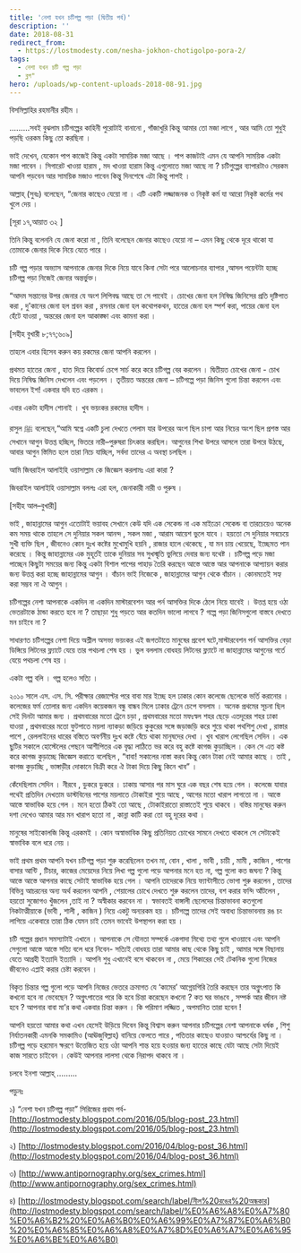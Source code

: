 ```yaml
---
title: 'নেশা যখন চটিগল্প পড়া (দ্বিতীয় পর্ব)'
description: ''
date: 2018-08-31
redirect_from:
  - https://lostmodesty.com/nesha-jokhon-chotigolpo-pora-2/
tags:
  - নেশা যখন চটি গল্প পড়া
  - ব্লগ"
hero: /uploads/wp-content-uploads-2018-08-91.jpg
---
```


বিসমিল্লাহির রহমানীর রহীম ।

.........সবই বুঝলাম চটিগল্পের কাহিনী পুরোটাই বানানো , গাঁজাখুরি কিন্তু আমার তো মজা লাগে , আর আমি তো শুধুই পড়ছি ওরকম কিছু তো করছিনা ।

ভাই দেখেন, যেকোন পাপ কাজেই কিন্তু একটা সাময়িক মজা আছে । পাপ কাজটাই এমন যে আপনি সাময়িক একটা মজা পাবেন । সিগারেট খাওয়া হারাম , মদ খাওয়া হারাম কিন্তু এগুলোতে মজা আছে না ? চটিগুল্পের ব্যাপারটাও সেরকম আপনি পড়বেন আর সাময়িক মজাও পাবেন কিন্তু দিনশেষে এটা কিন্তু পাপই ।

আল্লাহ্‌ (সুবঃ) বলেছেন, “জেনার কাছেও যেয়ো না । এটি একটি লজ্জাজনক ও নিকৃষ্ট কর্ম যা আরো নিকৃষ্ট কর্মের পথ খুলে দেয় ।

\[সূরা ১৭,আয়াত ৩২ ]

তিনি কিন্তু বলেননি যে জেনা করো না , তিনি বলেছেন জেনার কাছেও যেয়ো না – এমন কিছু থেকে দূরে থাকো যা তোমাকে জেনার দিকে নিয়ে যেতে পারে ।

চটি গল্প পড়ার অভ্যাস আপনাকে জেনার দিকে নিয়ে যাবে কিনা সেটা পরে আলোচনার ব্যাপার ,আসল পয়েন্টটা হচ্ছে চটিগল্প পড়া নিজেই জেনার অন্তর্ভুক্ত।

“আদম সন্তানের উপর জেনার যে অংশ লিপিবদ্ধ আছে তা সে পাবেই । চোখের জেনা হল নিষিদ্ধ জিনিসের প্রতি দৃষ্টিপাত করা , দু’কানের জেনা হল শ্রবন করা , রসনার জেনা হল কথোপকথন, হাতের জেনা হল স্পর্শ করা, পায়ের জেনা হল হেঁটে যাওয়া , অন্তরের জেনা হল আকাঙ্ক্ষা এবং কামনা করা ।

\[সহীহ বুখারী ৮;৭৭;৬০৯]

তাহলে এবার হিসেব করুন কয় রকমের জেনা আপনি করলেন ।

প্রথমত হাতের জেনা , হাত দিয়ে কিবোর্ড চেপে সার্চ করে করে চটিগল্প বের করলেন । দ্বিতীয়ত চোখের জেনা - চোখ দিয়ে নিষিদ্ধ জিনিস দেখলেন এবং পড়লেন । তৃতীয়ত অন্তরের জেনা – চটিগল্পে পড়া জিনিস গুলো চিন্তা করলেন এবং ভাবলেন ইশ! একবার যদি হত এরকম ।

এবার একটা হাদীস শোনাই । খুব ভয়ংকর রকমের হাদীস ।

রাসুল ﷺ বলেছেন,“আমি স্বপ্নে একটি চুলা দেখতে পেলাম যার উপরের অংশ ছিল চাপা আর নিচের অংশ ছিল প্রশস্ত আর সেখানে আগুন উত্তপ্ত হচ্ছিল, ভিতরে নারী–পুরুষরা চিৎকার করছিল। আগুনের শিখা উপরে আসলে তারা উপরে উঠছে, আবার আগুন স্তিমিত হলে তারা নিচে যাচ্ছিল, সর্বদা তাদের এ অবস্থা চলছিল ।

আমি জিবরাইল আলাইহি ওয়াসাল্লাম কে জিজ্ঞেস করলামঃ এরা কারা ?

জিবরাইল আলাইহি ওয়াসাল্লাম বললঃ এরা হল, জেনাকারী নারী ও পুরুষ ।

\[সহীহ আল–বুখারী]

ভাই , জাহান্নামের আগুন এতোটাই ভয়াবহ সেখানে কেউ যদি এক সেকেন্ড না এক মাইক্রো সেকেন্ড বা তারচেয়েও অনেক কম সময় থাকে তাহলে সে দুনিয়ার সকল আনন্দ , সকল মজা , আরাম আয়েশ ভুলে যাবে । হয়তো সে দুনিয়ার সবচেয়ে সুখী ব্যক্তি ছিল , জীবনেও কোন দুঃখ কষ্টের মুখোমুখি হয়নি , রাজার হালে থেকেছে , যা মন চায় খেয়েছে, ইচ্ছেমত পান করেছে । কিন্তু জাহান্নামের এক মুহূর্তই তাকে দুনিয়ার সব সুখস্মৃতি ভুলিয়ে দেবার জন্য যথেষ্ট । চটিগল্প পড়ে মজা পাচ্ছেন কিছুটা সময়ের জন্য কিন্তু একটা বিশাল পাপের পাহাড় তৈরি করছেন আস্তে আস্তে আর আপনাকে আপ্যায়ন করার জন্য উত্তপ্ত করা হচ্ছে জাহান্নামের আগুন । বাঁচান ভাই নিজেকে , জাহান্নামের আগুন থেকে বাঁচান । কোনমতেই সহ্য করা সম্ভব না ঐ আগুন ।

চটিগল্পের নেশা আপনাকে একদিন না একদিন মাস্টারবেশন আর পর্ন আসক্তির দিকে ঠেলে নিয়ে যাবেই । উত্তপ্ত হয়ে ওঠা ভেতরটাকে ঠান্ডা করতে হবে না ? তাছাড়া শুধু পড়তে আর কতদিন ভালো লাগবে ? গল্পে পড়া জিনিসগুলো বাস্তবে দেখতে মন চাইবে না ?

সাধারণত চটিগল্পের নেশা দিয়ে অশ্লীল অসভ্য ভয়ংকর এই জগতটাতে মানুষের প্রবেশ ঘটে,মাস্টারবেশন পর্ন আসক্তির বেড়া ডিঙ্গিয়ে লিটনের ফ্ল্যাটে যেয়ে তার পথচলা শেষ হয় । ভুল বললাম বোধহয় লিটনের ফ্ল্যাটে না জাহান্নামের আগুনের গর্তে যেয়ে পথচলা শেষ হয় ।

একটা গল্প বলি । গল্প হলেও সত্যি ।

২০১০ সালে এস. এস. সি. পরীক্ষার রেজাল্টের পরে বাবা মার ইচ্ছে হল ঢাকার কোন কলেজে ছেলেকে ভর্তি করানোর । কলেজের ফর্ম তোলার জন্য একদিন কয়েকজন বন্ধু বান্ধব মিলে ঢাকার ট্রেনে চেপে বসলাম । অনেক প্রথমের সূচনা ছিল সেই দিনটা আমার জন্য । প্রথমবারের মতো ট্রেনে চড়া , প্রথমবারের মতো মফঃস্বল শহর ছেড়ে এতদূরের শহর ঢাকা যাওয়া , প্রথমবারের মতো ফুটপাতে ময়লা ন্যাকড়া জড়িয়ে কুকুরের সঙ্গে জড়াজড়ি করে শুয়ে থাকা পথশিশু দেখা , রাস্তার পাশে , রেললাইনের ধারের বস্তিতে অবর্ণনীয় দুঃখ কষ্টে বেঁচে থাকা মানুষদের দেখা । খুব খারাপ লেগেছিল সেদিন । এক ছুটির সকালে হোস্টেলের পেছনে আশীপিতর এক বৃদ্ধা লাঠিতে ভর করে বহু কষ্টে কাগজ কুড়াচ্ছিল । কেন সে এত কষ্ট করে কাগজ কুড়াচ্ছে জিজ্ঞেস করাতে বলেছিল , “বাবা! সকালের নাস্তা করব কিন্তু কোন টাকা নেই আমার কাছে । তাই , কাগজ কুড়াচ্ছি , ভাঙ্গাড়ীর দোকানে বিক্রী করে ঐ টাকা দিয়ে কিছু কিনে খাব” ।

কেঁদেছিলাম সেদিন । নীরবে , ডুকরে ডুকরে । ঢাকায় আসার পর মাস ঘুরে এক বছর শেষ হয়ে গেল । কলেজে যাবার পথেই প্রতিদিন দেখতাম ডাস্টবিনের পাশের ময়লাতে টোকাইরা শুয়ে আছে , আগের মতো খারাপ লাগতো না । আস্তে আস্তে স্বাভাবিক হয়ে গেল । মনে হতো ঠিকই তো আছে , টোকাইরাতো রাস্তাতেই শুয়ে থাকবে । বস্তির মানুষের করুন দশা দেখেও আমার আর মন খারাপ হতো না , কান্না কাটি করা তো বহু দূরের কথা ।

মানুষের সাইকোলজি কিন্তু এরকমই । কোন অস্বাভাবিক কিছু প্রতিনিয়ত চোখের সামনে দেখতে থাকলে সে সেটাকেই স্বাভাবিক বলে ধরে নেয় ।

ভাই প্রথম প্রথম আপনি যখন চটিগল্প পড়া শুরু করেছিলেন তখন মা, বোন , খালা , ভাবী , চাচী , মামী , কাজিন , পাশের বাসার আন্টি , টিচার, কাজের মেয়েদের নিয়ে লিখা গল্প গুলো পড়ে আপনার মনে হত না, গল্প গুলো কত জঘন্য ? কিন্তু আস্তে আস্তে আপনার কাছে সেটাই স্বাভাবিক হয়ে গেল । আপনি তাদেরকে নিয়ে ফ্যান্টাসীতে ভোগা শুরু করলেন , তাদের বিভিন্ন আচরনের অন্য অর্থ করলেন আপনি , শেয়ালের চোখে দেখতে শুরু করলেন তাদের, বশ করার ফন্দি আঁটলেন , হয়তো সুজোগও খুঁজলেন ,তাই না ? অস্বীকার করবেন না । স্বভাবতই বাঙ্গালী ছেলেদের চিন্তাভাবনা কতগুলো নিকটাত্মীয়াকে (ভাবী , শালী , কাজিন ) নিয়ে একটু অন্যরকম হয় । চটিগল্পে তাদের সেই অবাধ্য চিন্তাভাবনায় রঙ চং লাগিয়ে একেবারে তারা ঠিক যেমন চাই তেমন ভাবেই উপস্থাপন করা হয় ।

চটি গল্পের প্রধান সমস্যাটাই এখানে । আপনাকে সে যৌনতা সম্পর্কে একগাদা মিথ্যে তথ্য গুলে খাওয়াবে এবং আপনি সেগুলো আস্তে আস্তে সত্যি বলে ধরে নিবেন- সত্যিই বোধহয় তারা আমার কাছ থেকে কিছু চাই , আমার সঙ্গে বিছানায় যেতে আগ্রহী ইত্যাদি ইত্যাদি । আপনি শুধু এখানেই বসে থাকবেন না , মেয়ে শিকারের সেই টেকনিক গুলো নিজের জীবনেও এপ্লাই করার চেষ্টা করবেন ।

বিকৃত চিন্তার গল্প গুলো পড়ে আপনি নিজের ভেতরে ক্রমাগত যে ‘কামের’ আগ্নেয়গিরি তৈরি করছেন তার অগ্নুৎপাত কি কখনো হবে না ভেবেছেন ? অগ্নুৎপাতের পরে কি হবে চিন্তা করেছেন কখনো ? কত ঘর ভাঙবে , সম্পর্ক আর জীবন নষ্ট হবে ? আপনার বাবা মা’র কথা একবার চিন্তা করুন । কি পরিমাণ লজ্জিত , অপমানিত তারা হবেন !

আপনি হয়তো আমার কথা এখন হেসেই উড়িয়ে দিবেন কিন্তু বিশ্বাস করুন আপনার চটিগল্পের নেশা আপনাকে ধর্ষক , শিশু নির্যাতনকারী এমনকি সমকামিও (আঊজুবিল্লাহ) বানিয়ে ফেলতে পারে , পতিতার কাছেও যাওয়াও আশ্চর্যের কিছু না । চটিগল্প পড়ে হরমোন ক্ষরণে উত্তেজিত হয়ে ওঠা আপনি শান্ত হয়ে হওয়ার জন্য হাতের কাছে যেটা আছে সেটা দিয়েই কাজ সারতে চাইবেন । কেউই আপনার লালসা থেকে নিরাপদ থাকবে না ।

চলবে ইনশা আল্লাহ্‌ .........

পড়ুনঃ

১) “নেশা যখন চটিগল্প পড়া” সিরিজের প্রথম পর্ব- [http://lostmodesty.blogspot.com/2016/05/blog-post_23.html](http://lostmodesty.blogspot.com/2016/05/blog-post_23.html)

২) [http://lostmodesty.blogspot.com/2016/04/blog-post_36.html](http://lostmodesty.blogspot.com/2016/04/blog-post_36.html)

৩) [http://www.antipornography.org/sex_crimes.html](http://www.antipornography.org/sex_crimes.html)

৪) [http://lostmodesty.blogspot.com/search/label/নীল%20রঙের%20অন্ধকার](http://lostmodesty.blogspot.com/search/label/%E0%A6%A8%E0%A7%80%E0%A6%B2%20%E0%A6%B0%E0%A6%99%E0%A7%87%E0%A6%B0%20%E0%A6%85%E0%A6%A8%E0%A7%8D%E0%A6%A7%E0%A6%95%E0%A6%BE%E0%A6%B0)
